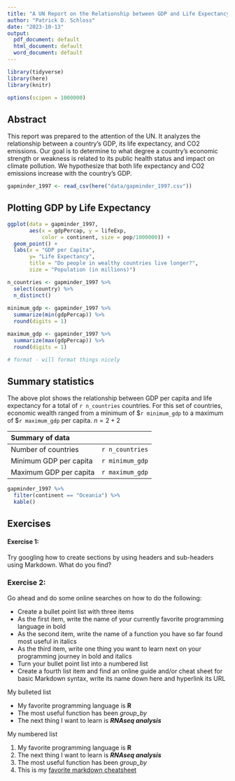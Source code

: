 ```yaml
---
title: "A UN Report on the Relationship between GDP and Life Expectancy"
author: "Patrick D. Schloss"
date: "2023-10-13"
output:
  pdf_document: default
  html_document: default
  word_document: default
---
```


```r
library(tidyverse)
library(here)
library(knitr)

options(scipen = 1000000)
```

## Abstract

This report was prepared to the attention of the UN. It analyzes the relationship between a country's GDP, its life expectancy, and CO2 emissions. Our goal is to determine to what degree a country's economic strength or weakness is related to its public health status and impact on climate pollution. We hypothesize that both life expectancy and CO2 emissions increase with the country's GDP.

```r
gapminder_1997 <- read_csv(here("data/gapminder_1997.csv"))
```

## Plotting GDP by Life Expectancy

```r
ggplot(data = gapminder_1997, 
       aes(x = gdpPercap, y = lifeExp,
           color = continent, size = pop/1000000)) +
  geom_point() +
  labs(x = "GDP per Capita",
       y= "Life Expectancy",
       title = "Do people in wealthy countries live longer?",
       size = "Population (in millions)")
```

```r
n_countries <- gapminder_1997 %>%
  select(country) %>%
  n_distinct()
  
minimum_gdp <- gapminder_1997 %>%
  summarize(min(gdpPercap)) %>%
  round(digits = 1)

maximum_gdp <- gapminder_1997 %>%
  summarize(max(gdpPercap)) %>%
  round(digits = 1)

# format - will format things nicely
```

## Summary statistics

The above plot shows the relationship between GDP per capita and life expectancy for a total of `r n_countries` countries. For this set of countries, economic wealth ranged from a minimum of \$`r minimum_gdp` to a maximum of \$`r maximum_gdp` per capita. $n=2+2$


| Summary of data  |
|:----------|-----------:|
|Number of countries | `r n_countries` |
|Minimum GDP per capita | `r minimum_gdp` |
|Maximum GDP per capita | `r maximum_gdp` |


```r
gapminder_1997 %>%
  filter(continent == "Oceania") %>%
  kable()
```

## Exercises

#### Exercise 1:
Try googling how to create sections by using headers and sub-headers using Markdown. What do you find?

### Exercise 2:
Go ahead and do some online searches on how to do the following:

* Create a bullet point list with three items
* As the first item, write the name of your currently favorite programming language in bold
* As the second item, write the name of a function you have so far found most useful in italics
* As the third item, write one thing you want to learn next on your programming journey in bold and italics
* Turn your bullet point list into a numbered list
* Create a fourth list item and find an online guide and/or cheat sheet for basic Markdown syntax, write its name down here and hyperlink its URL

My bulleted list

* My favorite programming language is **R**
* The most useful function has been *group_by*
* The next thing I want to learn is ***RNAseq analysis***

My numbered list

1. My favorite programming language is **R**
1. The next thing I want to learn is ***RNAseq analysis***
1. The most useful function has been *group_by*
1. This is my [favorite markdown cheatsheet](https://rstudio.github.io/cheatsheets/html/rmarkdown.html?_gl=1*l8arwq*_ga*ODA0MTA1NDY2LjE2OTcyMjQwNTk.*_ga_2C0WZ1JHG0*MTY5NzIyNDA1OS4xLjAuMTY5NzIyNDA1OS4wLjAuMA..)
